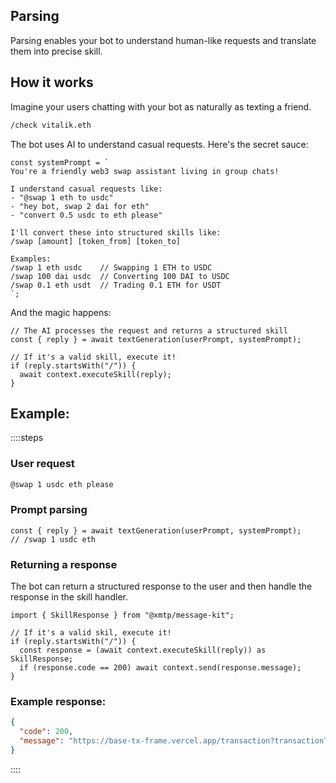 ## Parsing

Parsing enables your bot to understand human-like requests and translate them into precise skill.

## How it works

Imagine your users chatting with your bot as naturally as texting a friend.

```bash
/check vitalik.eth
```

The bot uses AI to understand casual requests. Here's the secret sauce:

```tsx
const systemPrompt = `
You're a friendly web3 swap assistant living in group chats!

I understand casual requests like:
- "@swap 1 eth to usdc"
- "hey bot, swap 2 dai for eth"
- "convert 0.5 usdc to eth please"

I'll convert these into structured skills like:
/swap [amount] [token_from] [token_to]

Examples:
/swap 1 eth usdc    // Swapping 1 ETH to USDC
/swap 100 dai usdc  // Converting 100 DAI to USDC
/swap 0.1 eth usdt  // Trading 0.1 ETH for USDT
`;
```

And the magic happens:

```tsx
// The AI processes the request and returns a structured skill
const { reply } = await textGeneration(userPrompt, systemPrompt);

// If it's a valid skill, execute it!
if (reply.startsWith("/")) {
  await context.executeSkill(reply);
}
```

## Example:

::::steps

### User request

```bash
@swap 1 usdc eth please
```

### Prompt parsing

```tsx
const { reply } = await textGeneration(userPrompt, systemPrompt);
// /swap 1 usdc eth
```

### Returning a response

The bot can return a structured response to the user and then handle the response in the skill handler.

```tsx
import { SkillResponse } from "@xmtp/message-kit";

// If it's a valid skil, execute it!
if (reply.startsWith("/")) {
  const response = (await context.executeSkill(reply)) as SkillResponse;
  if (response.code == 200) await context.send(response.message);
}
```

### Example response:

```json
{
  "code": 200,
  "message": "https://base-tx-frame.vercel.app/transaction?transactionType=swap&amount=1&token_from=usdc&token_to=eth"
}
```

::::
